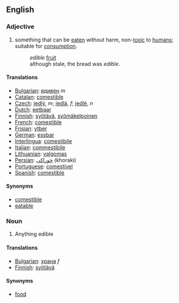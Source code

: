 ==English==

===Adjective===

#something that can be [[eaten]] without harm, non-[[toxic]] to [[human]]s; suitable for [[consumption]].
#:''edible'' [[fruit]]
#:although stale, the bread was ''edible''.

====Translations====
*[[Bulgarian]]: [[ядивен]] ''m''
*[[Catalan]]: [[comestible]]
*[[Czech]]: [[jedlý]], ''m''; [[jedlá]], ''f''; [[jedlé]], ''n''
*[[Dutch]]: [[eetbaar]]
*[[Finnish]]: [[syötävä]], [[syömäkelpoinen]]
*[[French]]: [[comestible]]
*[[Frisian]]: [[ytber]]
*[[German]]: [[essbar]]
*[[Interlingua]]: [[comestibile]]
*[[Italian]]: [[commestibile]]
*[[Lithuanian]]: [[valgomas]]
*[[Persian]]: [[خوراكی]] (khoraki)
*[[Portuguese]]: [[comestível]]
*[[Spanish]]: [[comestible]]

====Synonyms====
*[[comestible]]
*[[eatable]]

===Noun===
# Anything edible

====Translations====
*[[Bulgarian]]: [[храна]] ''f''
*[[Finnish]]: [[syötävä]]

====Synonyms====
*[[food]]